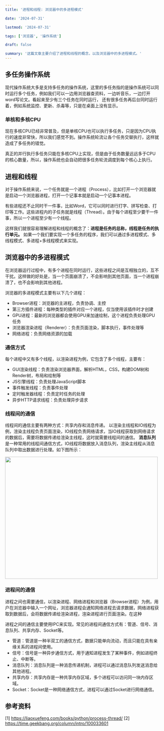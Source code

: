```yaml
---
title: '进程和线程: 浏览器中的多进程模式'

date: '2024-07-31'

lastmod: '2024-07-31'

tags: ['浏览器', '操作系统']

draft: false

summary: '这篇文章主要介绍了进程和线程的概念，以及浏览器中的多进程模式。'
---
```


## 多任务操作系统

现代操作系统大多是支持多任务的操作系统，这里的多任务指的是操作系统可以同时运行多个任务，例如我们可以一边用浏览器查资料，一边听音乐，一边打开word写论文。看起来至少有三个任务在同时运行，
还有很多任务再后台同时运行着，例如系统监控、更新、杀毒等，只是在桌面上没有显示。

### 单核和多核CPU

现在多核CPU已经非常普及，但是单核CPU也可以执行多任务，只是因为CPU执行的速度非常快，所以我们感觉不到。操作系统轮流让各个任务交替执行，这样就造成了多任务的错觉。

真正的并行执行多任务只能在多核CPU上实现，但是由于任务数量远远多于CPU的核心数量，所以，操作系统也会自动把很多任务轮流调度到每个核心上执行。

## 进程和线程

对于操作系统来说，一个任务就是一个进程（Process），比如打开一个浏览器就是启动一个浏览器进程，打开一个记事本就是启动一个记事本进程。

有些进程还不止同时干一件事，比如Word，它可以同时进行打字、拼写检查、打印等工作。这些进程内的子任务就是线程（Thread）。由于每个进程至少要干一件事，所以一个进程至少有一个线程。

这样我们就很容易理解进程和线程的概念了：**进程是任务的总称，线程是任务的执行单元。**
如果一个我们要实现一个多任务的程序，我们可以通过多进程模式、多线程模式、多进程+多线程模式来实现。

## 浏览器中的多进程模式

在浏览器运行过程中，有多个进程在同时运行，这些进程之间是互相独立的，互不干扰。这样做的好处是，当一个页面崩溃了，不会影响到其他页面，当一个进程崩溃了，也不会影响到其他进程。

浏览器的多进程模式主要有以下几个进程：

- Browser进程：浏览器的主进程，负责协调、主控
- 第三方插件进程：每种类型的插件对应一个进程，仅当使用该插件时才创建
- GPU进程：最新的浏览器都会使用GPU来加速绘制，这个进程负责处理GPU任务
- 浏览器渲染进程（Renderer）：负责页面渲染，脚本执行，事件处理等
- 网络进程：负责网络资源的加载

### 通信方式

每个进程中又有多个线程，以渲染进程为例，它包含了多个线程，主要有：

- GUI渲染线程：负责渲染浏览器界面，解析HTML，CSS，构建DOM树和Render树，布局和绘制等
- JS引擎线程：负责处理JavaScript脚本
- 事件触发线程：负责事件处理
- 定时触发器线程：负责定时任务的处理
- 异步HTTP请求线程：负责处理异步请求

### 线程间的通信

线程间的通信主要有两种方式：共享内存和消息传递。
以渲染主线程和IO线程为例，渲染主线程负责页面渲染，IO线程负责网络请求，当IO线程获取到网络请求的数据后，需要将数据传递给渲染主线程，这时就需要线程间的通信。
**消息队列**是一种常用的线程间通信方式，IO线程将数据放入消息队列，渲染主线程从消息队列中取出数据进行处理。如下图所示：

<Image src="/static/images/blog-07-2024/rendering-process.png" width="500" height="400" />

### 进程间的通信

进程之间也需要通信，以渲染进程、网络进程和浏览器（Browser进程）为例，用户在浏览器中输入一个网址，浏览器进程会通知网络进程去请求数据，网络进程获取到数据后，会将数据传递给渲染进程，渲染进程进行页面渲染。在这种

进程之间的通信主要使用IPC来实现。常见的进程间通信方式有：管道、信号、消息队列、共享内存、Socket等。

- 管道：管道是一种半双工的通信方式，数据只能单向流动，而且只能在具有亲缘关系的进程间使用。
- 信号：信号是一种异步通信方式，用于通知进程发生了某种事件，例如进程终止、中断等。
- 消息队列：消息队列是一种消息传递机制，进程可以通过消息队列发送消息给其他进程。
- 共享内存：共享内存是一种共享内存区域，多个进程可以访问同一块内存区域。
- Socket：Socket是一种网络通信方式，进程可以通过Socket进行网络通信。

## 参考资料

[1] https://liaoxuefeng.com/books/python/process-thread/
[2] https://time.geekbang.org/column/intro/100033601
